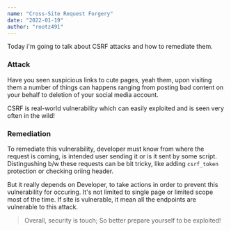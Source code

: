 ```yaml
---
name: "Cross-Site Request Forgery"
date: "2022-01-19"
author: "rootz491"
---
```


Today i'm going to talk about  CSRF attacks and how to remediate them.

### Attack

Have you seen suspicious links to cute pages, yeah them, upon visiting them a number of things can happens ranging from posting bad content on your behalf to deletion of your social media account.

CSRF is real-world vulnerability which can easily exploited and is seen very often in the wild!


### Remediation

To remediate this vulnerability, developer must know from where the request is coming, is intended user sending it or is it sent by some script.
Distingushing b/w these requests can be bit tricky, like adding `csrf_token` protection or checking oriing header.

But it really depends on Developer, to take actions in order to prevent this vulnerability for occuring. It's not limited to single page or limited scope most of the time. If site is vulnerable, it mean all the endpoints are vulnerable to this attack.

> Overall, security is touch; So better prepare yourself to be exploited!